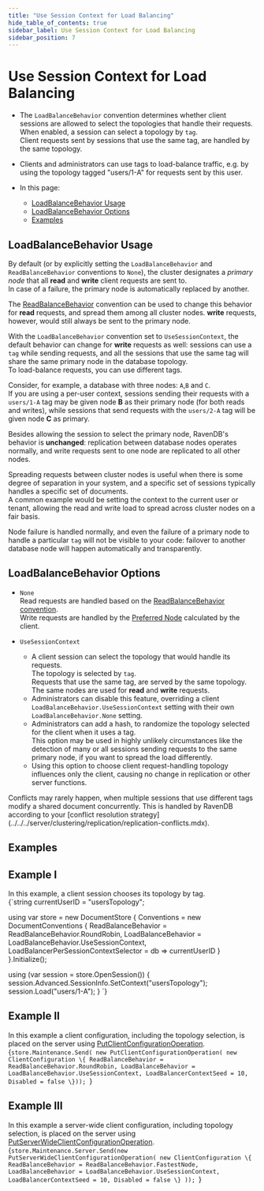 ```yaml
---
title: "Use Session Context for Load Balancing"
hide_table_of_contents: true
sidebar_label: Use Session Context for Load Balancing
sidebar_position: 7
---
```



# Use Session Context for Load Balancing

<Admonition type="note" title="Note">

* The `LoadBalanceBehavior` convention determines whether client sessions 
  are allowed to select the topologies that handle their requests.  
  When enabled, a session can select a topology by `tag`.  
  Client requests sent by sessions that use the same tag, are handled by the 
  same topology.  

* Clients and administrators can use tags to load-balance traffic, e.g. by 
  using the topology tagged "users/1-A" for requests sent by this user.  

* In this page:  
   * [LoadBalanceBehavior Usage](../../../client-api/session/configuration/use-session-context-for-load-balancing.mdx#loadbalancebehavior-usage)  
   * [LoadBalanceBehavior Options](../../../client-api/session/configuration/use-session-context-for-load-balancing.mdx#loadbalancebehavior-options)  
   * [Examples](../../../client-api/session/configuration/use-session-context-for-load-balancing.mdx#examples)  

</Admonition>

## LoadBalanceBehavior Usage

By default (or by explicitly setting the `LoadBalanceBehavior` and 
`ReadBalanceBehavior` conventions to `None`), the cluster designates 
a _primary node_ that all **read** and **write** client requests are 
sent to.  
In case of a failure, the primary node is automatically replaced by another.  

The [ReadBalanceBehavior](../../../client-api/configuration/load-balance-and-failover.mdx#conventions-load-balance--failover) 
convention can be used to change this behavior for **read** requests, and spread 
them among all cluster nodes. **write** requests, however, would still always 
be sent to the primary node.  

With the `LoadBalanceBehavior` convention set to `UseSessionContext`, 
the default behavior can change for **write** requests as well: sessions 
can use a `tag` while sending requests, and all the sessions that use 
the same tag will share the same primary node in the database topology.  
To load-balance requests, you can use different tags.  

Consider, for example, a database with three nodes: `A`,`B` and `C`.  
If you are using a per-user context, sessions sending their requests with 
a `users/1-A` tag may be given node **B** as their primary node (for 
both reads and writes), while sessions that send requests with the 
`users/2-A` tag will be given node **C** as primary.  

Besides allowing the session to select the primary node, RavenDB's behavior 
is **unchanged**: replication between database nodes operates normally, and 
write requests sent to one node are replicated to all other nodes.  

Spreading requests between cluster nodes is useful when there is some degree 
of separation in your system, and a specific set of sessions typically handles 
a specific set of documents.  
A common example would be setting the context to the current user or tenant, 
allowing the read and write load to spread across cluster nodes on a fair basis.  

Node failure is handled normally, and even the failure of a primary node to 
handle a particular `tag` will not be visible to your code: failover to another 
database node will happen automatically and transparently.  



## LoadBalanceBehavior Options

  * `None`  
    Read requests are handled based on the 
    [ReadBalanceBehavior convention](../../../client-api/configuration/load-balance-and-failover.mdx#readbalancebehavior-options).  
    Write requests are handled by the [Preferred Node](../../../client-api/configuration/load-balance-and-failover.mdx#preferred-node) 
    calculated by the client.  

  * `UseSessionContext`
     * A client session can select the topology that would handle its requests.  
       The topology is selected by `tag`.  
       Requests that use the same tag, are served by the same topology.  
       The same nodes are used for **read** and **write** requests.  
     * Administrators can disable this feature, overriding a client 
       `LoadBalanceBehavior.UseSessionContext` setting with their own 
       `LoadBalanceBehavior.None` setting.  
     * Administrators can add a hash, to randomize the topology 
       selected for the client when it uses a tag.  
       This option may be used in highly unlikely circumstances like 
       the detection of many or all sessions sending requests to the 
       same primary node, if you want to spread the load differently.  
     * Using this option to choose client request-handling topology 
       influences only the client, causing no change in replication 
       or other server functions.  

  <Admonition type="note" title="Note">
  Conflicts may rarely happen, when multiple sessions that use different tags 
  modify a shared document concurrently. This is handled by RavenDB according 
  to your [conflict resolution strategy](../../../server/clustering/replication/replication-conflicts.mdx).  
  </Admonition>



## Examples

## Example I
In this example, a client session chooses its topology by tag.  
<TabItem value="LoadBalanceBehavior" label="LoadBalanceBehavior">
<CodeBlock language="csharp">
{`string currentUserID = "usersTopology";

using var store = new DocumentStore
\{
    Conventions = new DocumentConventions
    \{
        ReadBalanceBehavior = ReadBalanceBehavior.RoundRobin,
        LoadBalanceBehavior = LoadBalanceBehavior.UseSessionContext,
        LoadBalancerPerSessionContextSelector = db => currentUserID
    \}
\}.Initialize();

using (var session = store.OpenSession())
\{
    session.Advanced.SessionInfo.SetContext("usersTopology");
    session.Load<User>("users/1-A");
\}
`}
</CodeBlock>
</TabItem>

## Example II
In this example a client configuration, including the topology 
selection, is placed on the server using 
[PutClientConfigurationOperation](../../../client-api/operations/maintenance/configuration/put-client-configuration.mdx).  
<TabItem value="PutClientConfigurationOperation" label="PutClientConfigurationOperation">
<CodeBlock language="csharp">
{`store.Maintenance.Send(
    new PutClientConfigurationOperation(
            new ClientConfiguration
            \{
                ReadBalanceBehavior = ReadBalanceBehavior.RoundRobin,
                LoadBalanceBehavior = LoadBalanceBehavior.UseSessionContext,
                LoadBalancerContextSeed = 10,
                Disabled = false
            \}));
`}
</CodeBlock>
</TabItem>

## Example III
In this example a server-wide client configuration, including topology 
selection, is placed on the server using 
[PutServerWideClientConfigurationOperation](../../../client-api/operations/server-wide/configuration/put-serverwide-client-configuration.mdx).  
<TabItem value="PutServerWideClientConfigurationOperation" label="PutServerWideClientConfigurationOperation">
<CodeBlock language="csharp">
{`store.Maintenance.Server.Send(new PutServerWideClientConfigurationOperation(
    new ClientConfiguration
    \{
        ReadBalanceBehavior = ReadBalanceBehavior.FastestNode,
        LoadBalanceBehavior = LoadBalanceBehavior.UseSessionContext,
        LoadBalancerContextSeed = 10,
        Disabled = false
    \}
    ));
`}
</CodeBlock>
</TabItem>



